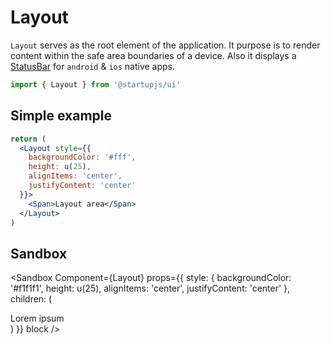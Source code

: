 
# Layout

`Layout` serves as the root element of the application. It purpose is to render content within the safe area boundaries of a device. Also it displays a [StatusBar](https://reactnative.dev/docs/statusbar) for `android` & `ios` native apps.

```jsx
import { Layout } from '@startupjs/ui'
```


## Simple example

```jsx example
return (
  <Layout style={{
    backgroundColor: '#fff',
    height: u(25),
    alignItems: 'center',
    justifyContent: 'center'
  }}>
    <Span>Layout area</Span>
  </Layout>
)
```

## Sandbox

<Sandbox
  Component={Layout}
  props={{
    style: {
      backgroundColor: '#f1f1f1',
      height: u(25),
      alignItems: 'center',
      justifyContent: 'center'
    },
    children: (
      <Div styleName='child'>
        <Span>Lorem ipsum</Span>
      </Div>
    )
  }}
  block
/>

